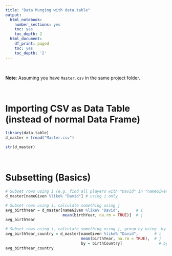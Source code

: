 ```yaml
---
title: "Data Munging with data.table"
output:
  html_notebook:
    number_sections: yes
    toc: yes
    toc_depth: 2
  html_document:
    df_print: paged
    toc: yes
    toc_depth: '2'
---
```


<br>

**Note**: Assuming you have `Master.csv` in the same project folder.

<br>

# Importing CSV as Data Table (instead of normal Data Frame)

```r
library(data.table)
d_master = fread("Master.csv")
```


```r
str(d_master)
```

<br>

# Subsetting (Basics)


```r
# Subset rows using i (e.g. find all players with "David" in "nameGiven")
d_master[nameGiven %like% "David"] # using i only
```


```r
# Subset rows using i, calculate something using j
avg_birthYear = d_master[nameGiven %like% "David",       # i
                         mean(birthYear, na.rm = TRUE)]  # j
avg_birthYear
```



```r
# Subset rows using i, calculate something using j, group by using 'by'
avg_birthYear_country = d_master[nameGiven %like% "David",       # i
                                 mean(birthYear, na.rm = TRUE),  # j
                                 by = birthCountry]                # by
avg_birthYear_country
```













